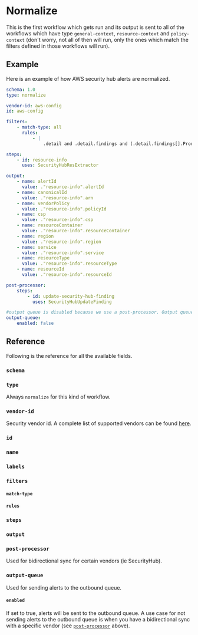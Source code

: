 # Normalize

This is the first workflow which gets run and its output is sent to all of the workflows which have type `general-context`, `resource-context` and `policy-context` (don't worry, not all of then will run, only the ones which match the filters defined in those workflows will run).

## Example

Here is an example of how AWS security hub alerts are normalized.

```yaml title="content/workflows/vendors/security-hub/aws-config.yaml"
schema: 1.0
type: normalize

vendor-id: aws-config
id: aws-config

filters:
    - match-type: all
      rules:
          - |
              .detail and .detail.findings and (.detail.findings[].ProductFields.StandardsGuideArn or .detail.findings[].ProductFields.StandardsArn )

steps:
    - id: resource-info
      uses: SecurityHubResExtractor

output:
    - name: alertId
      value: ."resource-info".alertId
    - name: canonicalId
      value: ."resource-info".arn
    - name: vendorPolicy
      value: ."resource-info".policyId
    - name: csp
      value: ."resource-info".csp
    - name: resourceContainer
      value: ."resource-info".resourceContainer
    - name: region
      value: ."resource-info".region
    - name: service
      value: ."resource-info".service
    - name: resourceType
      value: ."resource-info".resourceType
    - name: resourceId
      value: ."resource-info".resourceId

post-processor:
    steps:
        - id: update-security-hub-finding
          uses: SecurityHubUpdateFinding

#output queue is disabled because we use a post-processor. Output queue is used when we don't have a bi-directional integration with the vendor
output-queue:
    enabled: false
```

## Reference

Following is the reference for all the available fields.


### `schema`

<Schema />

### `type`

Always `normalize` for this kind of workflow.

### `vendor-id`

Security vendor id. A complete list of supported vendors can be found [here](https://github.com/dassana-io/dassana/tree/main/content/schemas/vendors/vendor-list.yaml).

### `id`

<Id />

### `name`

<Name />

### `labels`

<Labels />

### `filters`

<Filters />

#### `match-type`

<MatchType />

#### `rules`

<RuleSyntax />

### `steps`

<Steps />

### `output`

<Output />

### `post-processor`

Used for bidirectional sync for certain vendors (ie SecurityHub).

### `output-queue`

Used for sending alerts to the outbound queue.

#### `enabled`

If set to true, alerts will be sent to the outbound queue. A use case for not sending alerts to the outbound queue is when you have a bidirectional sync with a specific vendor (see [`post-processor`](#post-processor) above).
